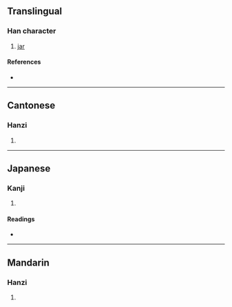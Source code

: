 {{character info}}
==Translingual==

===Han character===
{{Han char|rn=98|rad=瓦|as=07|sn=12|four=41217|canj=KBMVN|ids=⿰希瓦}}

# [[jar]]

====References====
* {{Han ref|kx=0749.270|dkj=21513|dj=1158.060|hdz=21425.180|uh=74FB|ud=29947|bh=DAAB|bd=55979}}

----

==Cantonese==

===Hanzi===
{{yue-hanzi|jyut=|y=chi1}}

# {{rfdef|yue|sort=瓦07}}

----

==Japanese==

===Kanji===
{{ja-kanji|grade=|rs=瓦07}}

# {{rfdef|ja|sort=瓦07}}

====Readings====
* {{ja-readings|on=[[ち]] (chi), [[てき]] (teki), [[ちゃく]] (chaku)|kun=[[かめ]] (kame)|nanori=}}

----

==Mandarin==

===Hanzi===
{{cmn-hanzi|pin=[[chī]] ([[chi1]])|wg=ch'ih<sup>1</sup>}}

# {{rfdef|cmn|sort=瓦07}}